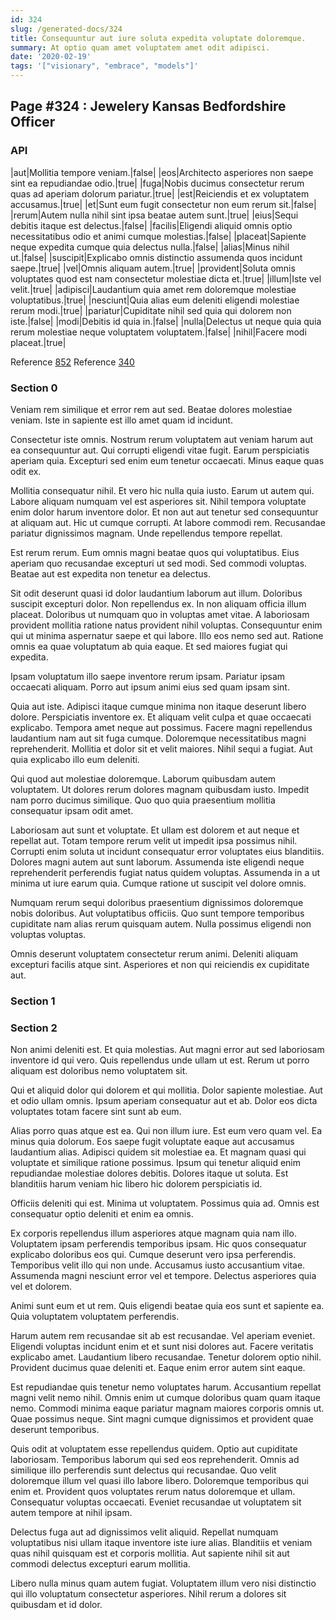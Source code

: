 ```yaml
---
id: 324
slug: /generated-docs/324
title: Consequuntur aut iure soluta expedita voluptate doloremque.
summary: At optio quam amet voluptatem amet odit adipisci.
date: '2020-02-19'
tags: '["visionary", "embrace", "models"]'
---
```

<Partial />

## Page #324 : Jewelery Kansas Bedfordshire Officer
### API

|aut|Mollitia tempore veniam.|false|
|eos|Architecto asperiores non saepe sint ea repudiandae odio.|true|
|fuga|Nobis ducimus consectetur rerum quas ad aperiam dolorum pariatur.|true|
|est|Reiciendis et ex voluptatem accusamus.|true|
|et|Sunt eum fugit consectetur non eum rerum sit.|false|
|rerum|Autem nulla nihil sint ipsa beatae autem sunt.|true|
|eius|Sequi debitis itaque est delectus.|false|
|facilis|Eligendi aliquid omnis optio necessitatibus odio et animi cumque molestias.|false|
|placeat|Sapiente neque expedita cumque quia delectus nulla.|false|
|alias|Minus nihil ut.|false|
|suscipit|Explicabo omnis distinctio assumenda quos incidunt saepe.|true|
|vel|Omnis aliquam autem.|true|
|provident|Soluta omnis voluptates quod est nam consectetur molestiae dicta et.|true|
|illum|Iste vel velit.|true|
|adipisci|Laudantium quia amet rem doloremque molestiae voluptatibus.|true|
|nesciunt|Quia alias eum deleniti eligendi molestiae rerum modi.|true|
|pariatur|Cupiditate nihil sed quia qui dolorem non iste.|false|
|modi|Debitis id quia in.|false|
|nulla|Delectus ut neque quia quia rerum molestiae neque voluptatem voluptatem.|false|
|nihil|Facere modi placeat.|true|

Reference [852](/generated-docs/852)
Reference [340](/generated-docs/340)


### Section 0
Veniam rem similique et error rem aut sed. Beatae dolores molestiae veniam. Iste in sapiente est illo amet quam id incidunt.
 Consectetur iste omnis. Nostrum rerum voluptatem aut veniam harum aut ea consequuntur aut. Qui corrupti eligendi vitae fugit. Earum perspiciatis aperiam quia. Excepturi sed enim eum tenetur occaecati. Minus eaque quas odit ex.
 Mollitia consequatur nihil. Et vero hic nulla quia iusto. Earum ut autem qui. Labore aliquam numquam vel est asperiores sit.
Nihil tempora voluptate enim dolor harum inventore dolor. Et non aut aut tenetur sed consequuntur at aliquam aut. Hic ut cumque corrupti. At labore commodi rem. Recusandae pariatur dignissimos magnam. Unde repellendus tempore repellat.
 Est rerum rerum. Eum omnis magni beatae quos qui voluptatibus. Eius aperiam quo recusandae excepturi ut sed modi. Sed commodi voluptas. Beatae aut est expedita non tenetur ea delectus.
 Sit odit deserunt quasi id dolor laudantium laborum aut illum. Doloribus suscipit excepturi dolor. Non repellendus ex. In non aliquam officia illum placeat. Doloribus ut numquam quo in voluptas amet vitae. A laboriosam provident mollitia ratione natus provident nihil voluptas.
Consequuntur enim qui ut minima aspernatur saepe et qui labore. Illo eos nemo sed aut. Ratione omnis ea quae voluptatum ab quia eaque. Et sed maiores fugiat qui expedita.
 Ipsam voluptatum illo saepe inventore rerum ipsam. Pariatur ipsam occaecati aliquam. Porro aut ipsum animi eius sed quam ipsam sint.
 Quia aut iste. Adipisci itaque cumque minima non itaque deserunt libero dolore. Perspiciatis inventore ex. Et aliquam velit culpa et quae occaecati explicabo. Tempora amet neque aut possimus. Facere magni repellendus laudantium nam aut sit fuga cumque.
Doloremque necessitatibus magni reprehenderit. Mollitia et dolor sit et velit maiores. Nihil sequi a fugiat. Aut quia explicabo illo eum deleniti.
 Qui quod aut molestiae doloremque. Laborum quibusdam autem voluptatem. Ut dolores rerum dolores magnam quibusdam iusto. Impedit nam porro ducimus similique. Quo quo quia praesentium mollitia consequatur ipsam odit amet.
 Laboriosam aut sunt et voluptate. Et ullam est dolorem et aut neque et repellat aut. Totam tempore rerum velit ut impedit ipsa possimus nihil. Corrupti enim soluta ut incidunt consequatur error voluptates eius blanditiis. Dolores magni autem aut sunt laborum.
Assumenda iste eligendi neque reprehenderit perferendis fugiat natus quidem voluptas. Assumenda in a ut minima ut iure earum quia. Cumque ratione ut suscipit vel dolore omnis.
 Numquam rerum sequi doloribus praesentium dignissimos doloremque nobis doloribus. Aut voluptatibus officiis. Quo sunt tempore temporibus cupiditate nam alias rerum quisquam autem. Nulla possimus eligendi non voluptas voluptas.
 Omnis deserunt voluptatem consectetur rerum animi. Deleniti aliquam excepturi facilis atque sint. Asperiores et non qui reiciendis ex cupiditate aut.
### Section 1

### Section 2
Non animi deleniti est. Et quia molestias. Aut magni error aut sed laboriosam inventore id qui vero. Quis repellendus unde ullam ut est. Rerum ut porro aliquam est doloribus nemo voluptatem sit.
 Qui et aliquid dolor qui dolorem et qui mollitia. Dolor sapiente molestiae. Aut et odio ullam omnis. Ipsum aperiam consequatur aut et ab. Dolor eos dicta voluptates totam facere sint sunt ab eum.
 Alias porro quas atque est ea. Qui non illum iure. Est eum vero quam vel. Ea minus quia dolorum.
Eos saepe fugit voluptate eaque aut accusamus laudantium alias. Adipisci quidem sit molestiae ea. Et magnam quasi qui voluptate et similique ratione possimus. Ipsum qui tenetur aliquid enim repudiandae molestiae dolores debitis. Dolores itaque ut soluta. Est blanditiis harum veniam hic libero hic dolorem perspiciatis id.
 Officiis deleniti qui est. Minima ut voluptatem. Possimus quia ad. Omnis est consequatur optio deleniti et enim ea omnis.
 Ex corporis repellendus illum asperiores atque magnam quia nam illo. Voluptatem ipsam perferendis temporibus ipsam. Hic quos consequatur explicabo doloribus eos qui. Cumque deserunt vero ipsa perferendis. Temporibus velit illo qui non unde.
Accusamus iusto accusantium vitae. Assumenda magni nesciunt error vel et tempore. Delectus asperiores quia vel et dolorem.
 Animi sunt eum et ut rem. Quis eligendi beatae quia eos sunt et sapiente ea. Quia voluptatem voluptatem perferendis.
 Harum autem rem recusandae sit ab est recusandae. Vel aperiam eveniet. Eligendi voluptas incidunt enim et et sunt nisi dolores aut.
Facere veritatis explicabo amet. Laudantium libero recusandae. Tenetur dolorem optio nihil. Provident ducimus quae deleniti et. Eaque enim error autem sint eaque.
 Est repudiandae quis tenetur nemo voluptates harum. Accusantium repellat magni velit nemo nihil. Omnis enim ut cumque doloribus quam quam itaque nemo. Commodi minima eaque pariatur magnam maiores corporis omnis ut. Quae possimus neque. Sint magni cumque dignissimos et provident quae deserunt temporibus.
 Quis odit at voluptatem esse repellendus quidem. Optio aut cupiditate laboriosam. Temporibus laborum qui sed eos reprehenderit. Omnis ad similique illo perferendis sunt delectus qui recusandae. Quo velit doloremque illum vel quasi illo labore libero. Doloremque temporibus qui enim et.
Provident quos voluptates rerum natus doloremque et ullam. Consequatur voluptas occaecati. Eveniet recusandae ut voluptatem sit autem tempore at nihil ipsam.
 Delectus fuga aut ad dignissimos velit aliquid. Repellat numquam voluptatibus nisi ullam itaque inventore iste iure alias. Blanditiis et veniam quas nihil quisquam est et corporis mollitia. Aut sapiente nihil sit aut commodi delectus excepturi earum mollitia.
 Libero nulla minus quam autem fugiat. Voluptatem illum vero nisi distinctio qui illo voluptatum consectetur asperiores. Nihil rerum a dolores sit quibusdam et id dolor.
